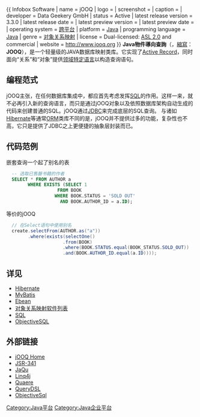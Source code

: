 {{ Infobox Software
| name                   = jOOQ
| logo                   = 
| screenshot             = 
| caption                = 
| developer              = Data Geekery GmbH
| status                 = Active
| latest release version = 3.3.0
| latest release date    = {{release date|2014|02|14}}
| latest preview version = 
| latest preview date    = 
| operating system       = [[跨平台|跨平台]]
| platform               = [[Java平台|Java]]
| programming language   = [[Java|Java]]
| genre                  = [[对象关系映射|对象关系映射]]
| license                = Dual-licensed: [[Apache许可证|ASL 2.0]] and commercial
| website                = http://www.jooq.org
}}
'''Java物件導向查詢'''（{{lang-en|'''J'''ava '''O'''bject '''O'''riented '''Q'''uerying}}，[[縮寫|縮寫]]：'''JOOQ'''），是一个轻量级的JAVA数据库映射类库。它实现了[[Active_Record|Active Record]]，同时面向“关系”和“对象”提供[[领域特定语言|领域特定语言]]以构造查询语句。

== 编程范式 ==

jOOQ主张，在任何数据库集成中，都应首先考虑发挥[[SQL|SQL]]的作用。这样一来，就不必再引入新的查询语言，而只是通过jOOQ对象以及依照数据库架构自动生成的代码来创建普通的SQL。jOOQ通过[[JDBC|JDBC]]来完成底层的SQL查询。
与诸如[[Hibernate|Hibernate]]等通常[[ORM|ORM]]类库不同的是，jOOQ并不提供过多的功能，复杂性也不高，它只是提供了JDBC之上更便捷的抽象层封装而已。

== 代码范例 ==

嵌套查询一个起了别名的表

<syntaxhighlight lang="sql">
  -- 选取已售罄书籍的作者
  SELECT * FROM AUTHOR a
        WHERE EXISTS (SELECT 1
                   FROM BOOK
                  WHERE BOOK.STATUS = 'SOLD OUT'
                    AND BOOK.AUTHOR_ID = a.ID);
</syntaxhighlight>

等价的jOOQ

<syntaxhighlight lang="java">
  // 在Select语句中使用别名
  create.selectFrom(AUTHOR.as("a"))
        .where(exists(selectOne()
                     .from(BOOK)
                     .where(BOOK.STATUS.equal(BOOK_STATUS.SOLD_OUT))
                     .and(BOOK.AUTHOR_ID.equal(a.ID))));
</syntaxhighlight>

== 详见 ==

* [[Hibernate|Hibernate]]
* [[MyBatis|MyBatis]]
* [[Ebean|Ebean]]
* [[对象关系映射软件列表|对象关系映射软件列表]]
* [[SQL|SQL]]
* [[ObjectiveSQL|ObjectiveSQL]]

== 外部链接 ==

* [http://www.jooq.org jOOQ Home] {{Wayback|url=http://www.jooq.org/ |date=20210302083604 }}
* [http://java.net/projects/el-spec/pages/CollectionOperations JSR-341] {{Wayback|url=http://java.net/projects/el-spec/pages/CollectionOperations |date=20160412132225 }}
* [http://www.h2database.com/html/jaqu.html JaQu] {{Wayback|url=http://www.h2database.com/html/jaqu.html |date=20210505010633 }}
* [https://github.com/julianhyde/linq4j Linq4j] {{Wayback|url=https://github.com/julianhyde/linq4j |date=20200918141443 }}
* [https://web.archive.org/web/20140131202006/http://quaere.codehaus.org/ Quaere]
* [http://www.querydsl.com QueryDSL] {{Wayback|url=http://www.querydsl.com/ |date=20210506102256 }}
* [https://github.com/braisdom/ObjectiveSql ObjectiveSql] {{Wayback|url=https://github.com/braisdom/ObjectiveSql |date=20201229135311 }}

{{Java (Sun)}}

[[Category:Java平台|Category:Java平台]]
[[Category:Java企业平台|Category:Java企业平台]]